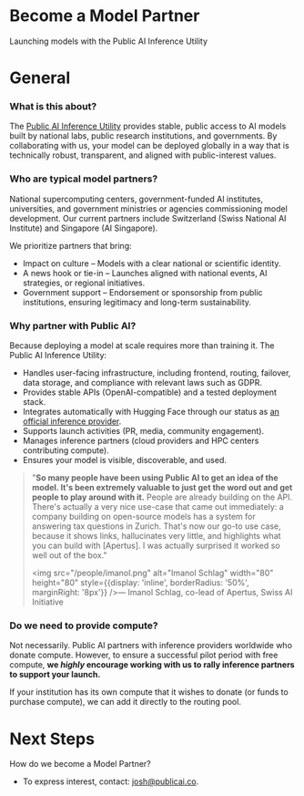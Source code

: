 # Become a Model Partner

Launching models with the Public AI Inference Utility

# General

### What is this about?

The [Public AI Inference Utility](http://publicai.co) provides stable, public access to AI models built by national labs, public research institutions, and governments. By collaborating with us, your model can be deployed globally in a way that is technically robust, transparent, and aligned with public-interest values.

### Who are typical model partners?

National supercomputing centers, government-funded AI institutes, universities, and government ministries or agencies commissioning model development. Our current partners include Switzerland (Swiss National AI Institute) and Singapore (AI Singapore).

We prioritize partners that bring:

* Impact on culture – Models with a clear national or scientific identity.  
* A news hook or tie-in – Launches aligned with national events, AI strategies, or regional initiatives.  
* Government support – Endorsement or sponsorship from public institutions, ensuring legitimacy and long-term sustainability.

### Why partner with Public AI?

Because deploying a model at scale requires more than training it. The Public AI Inference Utility:

* Handles user-facing infrastructure, including frontend, routing, failover, data storage, and compliance with relevant laws such as GDPR.  
* Provides stable APIs (OpenAI-compatible) and a tested deployment stack.  
* Integrates automatically with Hugging Face through our status as [an official inference provider](https://huggingface.co/blog/inference-providers-publicai).  
* Supports launch activities (PR, media, community engagement).  
* Manages inference partners (cloud providers and HPC centers contributing compute).  
* Ensures your model is visible, discoverable, and used.

> "**So many people have been using Public AI to get an idea of the model. It's been extremely valuable to just get the word out and get people to play around with it.** People are already building on the API. There's actually a very nice use-case that came out immediately: a company building on open-source models has a system for answering tax questions in Zurich. That's now our go-to use case, because it shows links, hallucinates very little, and highlights what you can build with \[Apertus\]. I was actually surprised it worked so well out of the box."
>
> <img src="/people/imanol.png" alt="Imanol Schlag" width="80" height="80" style={{display: 'inline', borderRadius: '50%', marginRight: '8px'}} />— Imanol Schlag, co-lead of Apertus, Swiss AI Initiative


### Do we need to provide compute?

Not necessarily. Public AI partners with inference providers worldwide who donate compute. However, to ensure a successful pilot period with free compute, **we *highly* encourage working with us to rally inference partners to support your launch.**

If your institution has its own compute that it wishes to donate (or funds to purchase compute), we can add it directly to the routing pool.

# Next Steps

How do we become a Model Partner?
- To express interest, contact: josh@publicai.co.  